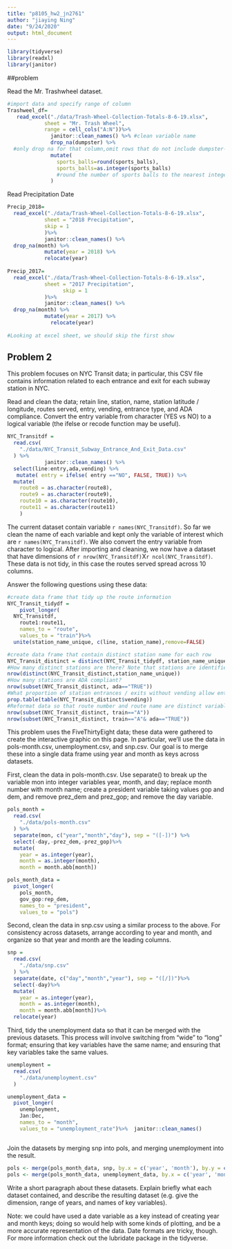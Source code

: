 ```yaml
---
title: "p8105_hw2_jn2761"
author: "jiaying Ning"
date: "9/24/2020"
output: html_document
---
```


```r
library(tidyverse)
library(readxl)
library(janitor)

```

##problem

Read the Mr. Trashwheel dataset.
```r
#import data and specify range of column
Trashweel_df=
   read_excel("./data/Trash-Wheel-Collection-Totals-8-6-19.xlsx",
            sheet = "Mr. Trash Wheel",
            range = cell_cols("A:N"))%>% 
              janitor::clean_names() %>% #clean variable name
              drop_na(dumpster) %>% 
  #only drop na for that column,omit rows that do not include dumpster-specific data
              mutate(
                sports_balls=round(sports_balls),
                sports_balls=as.integer(sports_balls)
                #round the number of sports balls to the nearest integer and converts the result to an integer variable (using as.integer)
              )
```

Read Precipitation Date

```r
Precip_2018=
  read_excel("./data/Trash-Wheel-Collection-Totals-8-6-19.xlsx",
            sheet = "2018 Precipitation",
            skip = 1
            )%>%
            janitor::clean_names() %>%
  drop_na(month) %>%
            mutate(year = 2018) %>%
            relocate(year)
            
Precip_2017=
  read_excel("./data/Trash-Wheel-Collection-Totals-8-6-19.xlsx",
            sheet = "2017 Precipitation",
                  skip = 1
            )%>%
            janitor::clean_names() %>%
  drop_na(month) %>%
            mutate(year = 2017) %>%
              relocate(year)
            
#Looking at excel sheet, we should skip the first show
```


## Problem 2
This problem focuses on NYC Transit data; in particular, this CSV file contains information related to each entrance and exit for each subway station in NYC.

Read and clean the data; retain line, station, name, station latitude / longitude, routes served, entry, vending, entrance type, and ADA compliance. Convert the entry variable from character (YES vs NO) to a logical variable (the ifelse or recode function may be useful).

```r
NYC_Transitdf = 
  read.csv(
    "./data/NYC_Transit_Subway_Entrance_And_Exit_Data.csv"
  ) %>%
            janitor::clean_names() %>%
  select(line:entry,ada,vending) %>%
   mutate( entry = ifelse( entry =="NO", FALSE, TRUE)) %>%
  mutate(
    route8 = as.character(route8),
    route9 = as.character(route9),
    route10 = as.character(route10),
    route11 = as.character(route11)
    )


```



The current dataset contain variable `r names(NYC_Transitdf)`. So far we clean the name of each variable and kept only the variable of interest which are `r names(NYC_Transitdf)`. We also convert the entry variable from character to logical. After importing and cleaning, we now have a dataset that have dimensions of `r nrow(NYC_Transitdf)`X`r ncol(NYC_Transitdf)`. These data is not tidy, in this case the routes served spread across 10 columns.


Answer the following questions using these data:


```r

#create data frame that tidy up the route information
NYC_Transit_tidydf = 
    pivot_longer(
  NYC_Transitdf,
    route1:route11, 
    names_to = "route",
    values_to = "train")%>%
  unite(station_name_unique, c(line, station_name),remove=FALSE)

```


```r
#create data frame that contain distinct station name for each row
NYC_Transit_distinct = distinct(NYC_Transit_tidydf, station_name_unique,.keep_all =  TRUE)
#How many distinct stations are there? Note that stations are identified both by name and by line (e.g. 125th St A/B/C/D; 125st 1; 125st 4/5); the distinct function may be useful here.
nrow(distinct(NYC_Transit_distinct,station_name_unique))
#How many stations are ADA compliant?
nrow(subset(NYC_Transit_distinct, ada=="TRUE"))
#What proportion of station entrances / exits without vending allow entrance?
prop.table(table(NYC_Transit_distinct$vending))
#Reformat data so that route number and route name are distinct variables. How many distinct stations serve the A train? Of the stations that serve the A train, how many are ADA compliant?
nrow(subset(NYC_Transit_distinct, train=="A"))
nrow(subset(NYC_Transit_distinct, train=="A"& ada=="TRUE"))

```

This problem uses the FiveThirtyEight data; these data were gathered to create the interactive graphic on this page. In particular, we’ll use the data in pols-month.csv, unemployment.csv, and snp.csv. Our goal is to merge these into a single data frame using year and month as keys across datasets.

First, clean the data in pols-month.csv. Use separate() to break up the variable mon into integer variables year, month, and day; replace month number with month name; create a president variable taking values gop and dem, and remove prez_dem and prez_gop; and remove the day variable.

```r
pols_month = 
  read.csv(
    "./data/pols-month.csv"
  ) %>% 
  separate(mon, c("year","month","day"), sep = "([-])") %>% 
  select(-day,-prez_dem,-prez_gop)%>%
  mutate(
    year = as.integer(year),
    month = as.integer(month),
    month = month.abb[month])

pols_month_data = 
  pivot_longer(
    pols_month, 
    gov_gop:rep_dem,
    names_to = "president", 
    values_to = "pols")


```


Second, clean the data in snp.csv using a similar process to the above. For consistency across datasets, arrange according to year and month, and organize so that year and month are the leading columns.

```r
snp = 
  read.csv(
    "./data/snp.csv"
  ) %>% 
  separate(date, c("day","month","year"), sep = "([/])")%>% 
  select(-day)%>%
  mutate(
    year = as.integer(year),
    month = as.integer(month),
    month = month.abb[month])%>% 
  relocate(year)

```


Third, tidy the unemployment data so that it can be merged with the previous datasets. This process will involve switching from “wide” to “long” format; ensuring that key variables have the same name; and ensuring that key variables take the same values.

```r
unemployment = 
  read.csv(
    "./data/unemployment.csv"
  )   

unemployment_data = 
  pivot_longer(
    unemployment, 
    Jan:Dec,
    names_to = "month", 
    values_to = "unemployment_rate")%>%  janitor::clean_names()



```


Join the datasets by merging snp into pols, and merging unemployment into the result.

```r
pols <- merge(pols_month_data, snp, by.x = c('year', 'month'), by.y = c('year', 'month'))
pols <- merge(pols_month_data, unemployment_data, by.x = c('year', 'month'), by.y = c('year', 'month'))

```


Write a short paragraph about these datasets. Explain briefly what each dataset contained, and describe the resulting dataset (e.g. give the dimension, range of years, and names of key variables).

Note: we could have used a date variable as a key instead of creating year and month keys; doing so would help with some kinds of plotting, and be a more accurate representation of the data. Date formats are tricky, though. For more information check out the lubridate package in the tidyverse.


